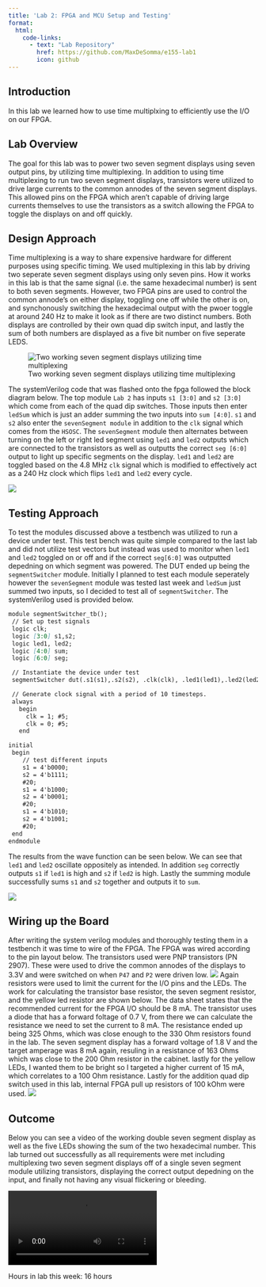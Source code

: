 ```yaml
---
title: 'Lab 2: FPGA and MCU Setup and Testing'
format:
  html: 
    code-links:
      - text: "Lab Repository"
        href: https://github.com/MaxDeSomma/e155-lab1
        icon: github
---
```


## Introduction
In this lab we learned how to use time multiplxing to efficiently use the I/O on our FPGA.

## Lab Overview
The goal for this lab was to power two seven segment displays using seven output pins, by utilizing time multiplexing. In addition to using time multiplexing to run two seven segment displays, transistors were utilized to drive large currents to the common annodes of the seven segment displays. This allowed pins on the FPGA which aren't capable of driving large currents themselves to use the transistors as a switch allowing the FPGA to toggle the displays on and off quickly. 

## Design Approach
Time multiplexing is a way to share expensive hardware for different purposes using specific timing. We used multiplexing in this lab by driving two seperate seven segment displays using only seven pins. How it works in this lab is that the same signal (i.e. the same hexadecimal number) is sent to both seven segments. However, two FPGA pins are used to control the common annode's on either display, toggling one off while the other is on, and synchonously switching the hexadecimal output with the pwoer toggle at around 240 Hz to make it look as if there are two distinct numbers. Both displays are controlled by their own quad dip switch input, and lastly the sum of both numbers are displayed as a five bit number on five seperate LEDS.

![Two working seven segment displays utilizing time multiplexing](images/overviewCircuit.jpg)

The systemVerilog code that was flashed onto the fpga followed the block diagram below. The top module `Lab 2` has inputs `s1 [3:0]` and `s2 [3:0]` which come from each of the quad dip switches. Those inputs then enter `ledSum` which is just an adder summing the two inputs into `sum [4:0]`. `s1` and `s2` also enter the `sevenSegment module` in addition to the `clk` signal which comes from the `HSOSC`. The `sevenSegment` module then alternates between turning on the left or right led segment using `led1` and `led2` outputs which are connected to the transistors as well as outputts the correct `seg [6:0]` output to light up specific segments on the display. `led1` and `led2` are toggled based on the 4.8 MHz `clk` signal which is modified to effectively act as a 240 Hz clock which flips `led1` and `led2` every cycle. 

![](images/lab2BlockDiagram.png)

## Testing Approach
To test the modules discussed above a testbench was utilized to run a device under test. This test bench was quite simple compared to the last lab and did not utilize test vectors but instead was used to monitor when `led1` and `led2` toggled on or off and if the correct `seg[6:0]` was outputted depedning on which segment was powered. The DUT ended up being the `segmentSwitcher` module. Initially I planned to test each module seperately however the `sevenSegment` module was tested last week and `ledSum` just summed two inputs, so I decided to test all of `segmentSwitcher`. The systemVerilog used is provided below.

```markdown
module segmentSwitcher_tb();
 // Set up test signals
 logic clk;
 logic [3:0] s1,s2;
 logic led1, led2;
 logic [4:0] sum;
 logic [6:0] seg;

 // Instantiate the device under test
 segmentSwitcher dut(.s1(s1),.s2(s2), .clk(clk), .led1(led1),.led2(led2), .seg(seg), .sum(sum));

 // Generate clock signal with a period of 10 timesteps.
 always
   begin
     clk = 1; #5;
     clk = 0; #5;
   end

initial
 begin
	// test different inputs
	s1 = 4'b0000;
	s2 = 4'b1111;
	#20;
	s1 = 4'b1000;
	s2 = 4'b0001;
	#20;
	s1 = 4'b1010;
	s2 = 4'b1001;
	#20;
 end
endmodule
```
The results from the wave function can be seen below. We can see that `led1` and `led2` oscillate oppositely as intended. In addition `seg` correctly outputs `s1` if `led1` is high and `s2` if `led2` is high. Lastly the summing module successfully sums `s1` and `s2` together and outputs it to `sum`. 

![](images/testBench.png)

## Wiring up the Board
After writing the system verilog modules and thoroughly testing them in a testbench it was time to wire of the FPGA. The FPGA was wired according to the pin layout below. The transistors used were PNP transistors (PN 2907). These were used to drive the common annodes of the displays to 3.3V and were switched on when `P47` and `P2` were driven low. 
![](images/pins.png)
Again resistors were used to limit the current for the I/O pins and the LEDs. The work for calculating the transistor base resistor, the seven segment resistor, and the yellow led resistor are shown below. The data sheet states that the recommended current for the FPGA I/O should be 8 mA. The transistor uses a diode that has a forward foltage of 0.7 V, from there we can calculate the resistance we need to set the current to 8 mA. The resistance ended up being 325 Ohms, which was close enough to the 330 Ohm resistors found in the lab. The seven segment display has a forward voltage of 1.8 V and the target amperage was 8 mA again, resuling in a resistance of 163 Ohms which was close to the 200 Ohm resistor in the cabinet. lastly for the yellow LEDs, I wanted them to be bright so I targeted a higher current of 15 mA, which correlates to a 100 Ohm resistance. Lastly for the addition quad dip switch used in this lab, internal FPGA pull up resistors of 100 kOhm were used.
![](images/resistanceCalcs.png)

## Outcome
Below you can see a video of the working double seven segment display as well as the five LEDs showing the sum of the two hexadecimal number. This lab turned out successfully as all requirements were met including multiplexing two seven segment displays off of a single seven segment module utilizing transistors, displaying the correct output depedning on the input, and finally not having any visual flickering or bleeding.  

![](images/ledMov.mov)


Hours in lab this week: 16 hours

